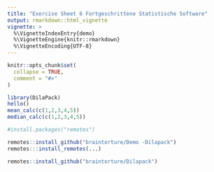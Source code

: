 ```yaml
---
title: "Exercise Sheet 6 Fortgeschrittene Statistische Software"
output: rmarkdown::html_vignette
vignette: >
  %\VignetteIndexEntry{demo}
  %\VignetteEngine{knitr::rmarkdown}
  %\VignetteEncoding{UTF-8}
---
```


```r
knitr::opts_chunk$set(
  collapse = TRUE,
  comment = "#>"
)
```

```r
library(DilaPack)
hello()
mean_calc(c(1,2,3,4,5))
median_calc(c(1,2,3,4,5))
```

```r
#install.packages("remotes")

remotes::install_github("braintorture/Demo -Dilapack")
remotes:::install_remotes(...)
```

```r
remotes::install_github("braintorture/Dilapack")


```


